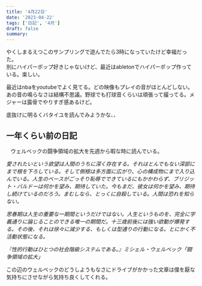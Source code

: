 ```yaml
---
title: '4月22日'
date: '2023-04-22'
tags: ['日記', '4月']
draft: false
summary:
---
```


やくしまるえつこのサンプリングで遊んでたら3時になっていたけど幸福だった。  
別にハイパーポップ好きじゃないけど、最近はabletonでハイパーポップ作っている。楽しい。

最近はnbaをyoutubeでよく見てる。どの映像もプレイの音がほとんどしない。
あの音の鳴らなさは結構不思議。野球でも打球音くらいは頑張って撮ってる。メジャーは露骨でやりすぎ感あるけど。

底抜けに明るくバタイユを読んでみようかな、、

## 一年くらい前の日記
 
 ウェルベックの闘争領域の拡大を先週から暇な時に読んでいる。

_愛されたいという欲望は人間のうちに深く存在する。それはとんでもない深部にまで根を下ろしている。そして側根は多方面に広がり、心の構成物にまで入り込んでいる。人生のベースがごっそり恥辱でできているにもかかわらず、ブリジット・バルドーは何かを望み、期待していた。今もまだ、彼女は何かを望み、期待し続けているのだろう。まむしなら、とっくに自殺している。人間は恐れを知らない。_

_思春期は人生の重要な一期間というだけではない。人生というものを、完全に字義通りに論じることのできる唯一の期間だ。十三歳前後には強い欲動が爆発する。その後、それは徐々に減少する、もしくは型通りの行動になる。とにかく不活動状態になる。_

_『性的行動はひとつの社会階級システムである。』ミシェル・ウェルベック「闘争領域の拡大」_

この辺のウェルベックのどうしようもなさにドライブがかかった文章は僕を厭な気持ちにさせながら気持ち良くしてくれる。
